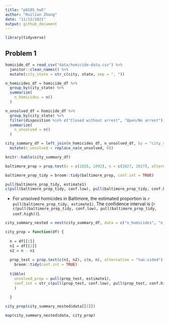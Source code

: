 ```yaml
---
title: "p8105_hw5"
author: "Ruilian Zhang"
date: "11/12/2021"
output: github_document
---
```


```r
library(tidyverse)
```


## Problem 1

```r
homicide_df = read_csv("data/homicide-data.csv") %>% 
  janitor::clean_names() %>% 
  mutate(city_state = str_c(city, state, sep = ", "))

n_homicides_df = homicide_df %>% 
  group_by(city_state) %>% 
  summarize(
    n_homicides = n()
  )

n_unsolved_df = homicide_df %>% 
  group_by(city_state) %>% 
  filter(disposition %in% c("Closed without arrest", "Open/No arrest")) %>% 
  summarize(
    n_unsolved = n()
  )

city_summary_df = left_join(n_homicides_df, n_unsolved_df, by = "city_state") %>% 
  mutate(n_unsolved = replace_na(n_unsolved, 0))

knitr::kable(city_summary_df)
```

```r
baltimore_prop = prop.test(x = c(1825, 1002), n = c(2827, 2827), alternative = "two.sided")

baltimore_prop_tidy = broom::tidy(baltimore_prop, conf.int = TRUE)

pull(baltimore_prop_tidy, estimate1)
c(pull(baltimore_prop_tidy, conf.low), pull(baltimore_prop_tidy, conf.high))
```

* For unsolved homicides in Baltimore, the estimated proportion is `r pull(baltimore_prop_tidy, estimate1)`. The confidence interval is (`r c(pull(baltimore_prop_tidy, conf.low), pull(baltimore_prop_tidy, conf.high))`).

```r
city_summary_nested = nest(city_summary_df, data = c("n_homicides", "n_unsolved"))

city_prop = function(df) {
  
  n = df[[1]]
  n1 = df[[2]]
  n2 = n - n1
  
  prop_test = prop.test(c(n1, n2), c(n, n), alternative = "two.sided") %>% 
    broom::tidy(conf.int = TRUE)
  
  tibble(
    unsolved_prop = pull(prop_test, estimate1),
    conf_int = str_c(pull(prop_test, conf.low), pull(prop_test, conf.high), sep = ", ")
    )
    
  }

city_prop(city_summary_nested$data[[3]])

map(city_summary_nested$data, city_prop)
```

